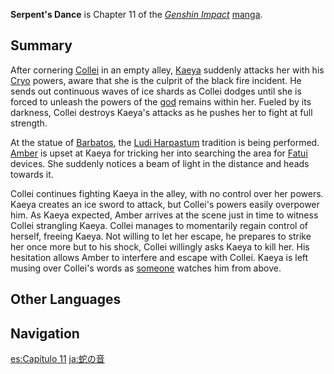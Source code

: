 {{Manga Infobox
|title      = Serpent's Dance
|image      = <gallery>
Manga Chapter 11 Cover 1.png|Part 1
Manga Chapter 11 Cover 2.png|Part 2
</gallery>
|chapter    = 11
|characters = 
|prev       = Fools Trick
|next       = Unshrouded Resolution
|link       = https://genshin.hoyoverse.com/en/manga/detail/104884
|link2      = https://genshin.hoyoverse.com/en/manga/detail/104885
}}
{{Description|[[Ludi Harpastum]] has gotten better for [[Collei]], but where will fate lead her next?}}
'''Serpent's Dance''' is Chapter 11 of the ''[[Genshin Impact]]'' [[manga]].

==Summary==
After cornering [[Collei]] in an empty alley, [[Kaeya]] suddenly attacks her with his [[Cryo]] powers, aware that she is the culprit of the black fire incident. He sends out continuous waves of ice shards as Collei dodges until she is forced to unleash the powers of the [[god]] remains within her. Fueled by its darkness, Collei destroys Kaeya's attacks as he pushes her to fight at full strength. 

At the statue of [[Barbatos]], the [[Ludi Harpastum]] tradition is being performed. [[Amber]] is upset at Kaeya for tricking her into searching the area for [[Fatui]] devices. She suddenly notices a beam of light in the distance and heads towards it.

Collei continues fighting Kaeya in the alley, with no control over her powers. Kaeya creates an ice sword to attack, but Collei's powers easily overpower him. As Kaeya expected, Amber arrives at the scene just in time to witness Collei strangling Kaeya. Collei manages to momentarily regain control of herself, freeing Kaeya. Not willing to let her escape, he prepares to strike her once more but to his shock, Collei willingly asks Kaeya to kill her. His hesitation allows Amber to interfere and escape with Collei. Kaeya is left musing over Collei's words as [[Barnabas|someone]] watches him from above.

==Other Languages==
{{Other Languages
|en      = Serpent's Dance
|zhs     = 蛇音
|zhs_rm  = Shéyīn
|zht     = 蛇音
|zht_rm  = Shéyīn
|zh_tl   = Serpent Sound
|ja      = 蛇の音
|ja_rm   = Hebi no Oto
|ja_tl   = Serpent's Sound
|ko      = 뱀의 목소리
|ko_rm   = Baem-ui Moksori
|ko_tl   = Serpent's Voice
|es      = Los Demonios de Collei
|es_tl   = Collei's Demons
|fr      = La Danse du Serpent
|fr_tl   = The Serpent's Dance
|ru      = Танец Змеи
|ru_tl   = Serpent's Dance
|th      = เสียงของงู
|th_rm   = 
|th_tl   = 
|vi      = {{tt|Xà Âm|蛇音}}
|vi_tl   = 
|de      = Colleis Dämonen
|de_tl   = Collei's Demons
|id      = Iblis Collei
|id_tl   = Demon Collei
|pt      = Demônios de Collei
|pt_tl   = 
|tr      = Yılanın Dansı
|tr_tl   = 
|it      = La danza del serpente
|it_tl   = 
}}

==Navigation==
{{Manga Navbox}}

[[es:Capítulo 11]]
[[ja:蛇の音]]